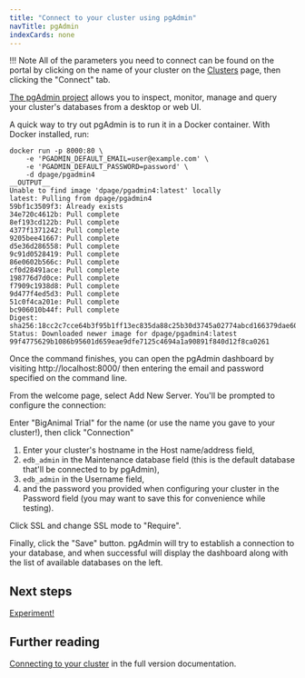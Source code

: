 ```yaml
---
title: "Connect to your cluster using pgAdmin"
navTitle: pgAdmin
indexCards: none
---
```


!!! Note
    All of the parameters you need to connect can be found on the portal by clicking on the name of your cluster on the [Clusters](https://portal.biganimal.com/clusters) page, then clicking the "Connect" tab.


[The pgAdmin project](https://www.pgadmin.org/download/) allows you to inspect, monitor, manage and query your cluster's databases from a desktop or web UI. 

A quick way to try out pgAdmin is to run it in a Docker container. With Docker installed, run:

```shell
docker run -p 8000:80 \
    -e 'PGADMIN_DEFAULT_EMAIL=user@example.com' \
    -e 'PGADMIN_DEFAULT_PASSWORD=password' \
    -d dpage/pgadmin4
__OUTPUT__
Unable to find image 'dpage/pgadmin4:latest' locally
latest: Pulling from dpage/pgadmin4
59bf1c3509f3: Already exists 
34e720c4612b: Pull complete 
8ef193cd122b: Pull complete 
4377f1371242: Pull complete 
9205bee41667: Pull complete 
d5e36d286558: Pull complete 
9c91d0528419: Pull complete 
86e0602b566c: Pull complete 
cf0d28491ace: Pull complete 
198776d7d0ce: Pull complete 
f7909c1938d8: Pull complete 
9d477f4ed5d3: Pull complete 
51c0f4ca201e: Pull complete 
bc906010b44f: Pull complete 
Digest: sha256:18cc2c7cce64b3f95b1ff13ec835da88c25b30d3745a02774abcd166379dae60
Status: Downloaded newer image for dpage/pgadmin4:latest
99f4775629b1086b95601d659eae9dfe7125c4694a1a90891f840d12f8ca0261
```

Once the command finishes, you can open the pgAdmin dashboard by visiting http://localhost:8000/ then entering the email and password specified on the command line.

From the welcome page, select Add New Server. You'll be prompted to configure the connection:

Enter "BigAnimal Trial" for the name (or use the name you gave to your cluster!), then click "Connection"

1. Enter your cluster's hostname in the Host name/address field, 
2. `edb_admin` in the Maintenance database field (this is the default database that'll be connected to by pgAdmin), 
3. `edb_admin` in the Username field,
4. and the password you provided when configuring your cluster in the Password field (you may want to save this for convenience while testing).

Click SSL and change SSL mode to "Require".

Finally, click the "Save" button. pgAdmin will try to establish a connection to your database, and when successful will display the dashboard 
along with the list of available databases on the left.

## Next steps

[Experiment!](../experiment)

## Further reading

[Connecting to your cluster](/biganimal/latest/using_cluster/02_connecting_your_cluster/) in the full version documentation.
